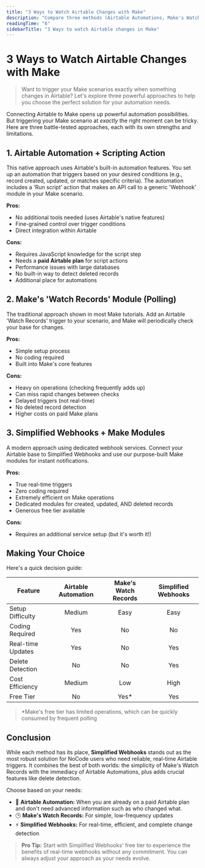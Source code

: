```yaml
---
title: "3 Ways to Watch Airtable Changes with Make"
description: "Compare three methods (Airtable Automations, Make's Watch Records, Simplified Webhooks) to trigger Make scenarios when your Airtable data changes."
readingTime: "6"
sidebarTitle: "3 Ways to watch Airtable changes in Make"
---
```


# 3 Ways to Watch Airtable Changes with Make

> Want to trigger your Make scenarios exactly when something changes in Airtable? Let's explore three powerful approaches to help you choose the perfect solution for your automation needs.

Connecting Airtable to Make opens up powerful automation possibilities. But triggering your Make scenario at _exactly_ the right moment can be tricky. Here are three battle-tested approaches, each with its own strengths and limitations.

## 1. Airtable Automation \+ Scripting Action

This native approach uses Airtable's built-in automation features. You set up an automation that triggers based on your desired conditions (e.g., record created, updated, or matches specific criteria). The automation includes a 'Run script' action that makes an API call to a generic 'Webhook' module in your Make scenario.

**Pros:**

- No additional tools needed (uses Airtable's native features)
- Fine-grained control over trigger conditions
- Direct integration within Airtable

**Cons:**

- Requires JavaScript knowledge for the script step
- Needs a **paid Airtable plan** for script actions
- Performance issues with large databases
- No built-in way to detect deleted records
- Additional place for automations

## 2. Make's 'Watch Records' Module (Polling)

The traditional approach shown in most Make tutorials. Add an Airtable 'Watch Records' trigger to your scenario, and Make will periodically check your base for changes.

**Pros:**

- Simple setup process
- No coding required
- Built into Make's core features

**Cons:**

- Heavy on operations (checking frequently adds up)
- Can miss rapid changes between checks
- Delayed triggers (not real-time)
- No deleted record detection
- Higher costs on paid Make plans

## 3. Simplified Webhooks \+ Make Modules

A modern approach using dedicated webhook services. Connect your Airtable base to Simplified Webhooks and use our purpose-built Make modules for instant notifications.

**Pros:**

- True real-time triggers
- Zero coding required
- Extremely efficient on Make operations
- Dedicated modules for created, updated, AND deleted records
- Generous free tier available

**Cons:**

- Requires an additional service setup (but it's worth it\!)

## Making Your Choice

Here's a quick decision guide:

| Feature           | Airtable Automation | Make's Watch Records | Simplified Webhooks |
| ----------------- | :-----------------: | :------------------: | :-----------------: |
| Setup Difficulty  | Medium              | Easy                 | Easy                |
| Coding Required   | Yes                 | No                   | No                  |
| Real-time Updates | Yes                 | No                   | Yes                 |
| Delete Detection  | No                  | No                   | Yes                 |
| Cost Efficiency   | Medium              | Low                  | High                |
| Free Tier         | No                  | Yes\*                | Yes                 |

> \*Make's free tier has limited operations, which can be quickly consumed by frequent polling

## Conclusion

While each method has its place, **Simplified Webhooks** stands out as the most robust solution for NoCode users who need reliable, real-time Airtable triggers. It combines the best of both worlds: the simplicity of Make's Watch Records with the immediacy of Airtable Automations, plus adds crucial features like delete detection.

Choose based on your needs:

- 🔧 **Airtable Automation:** When you are already on a paid Airtable plan and don't need advanced information such as who changed what.
- 🕒 **Make's Watch Records:** For simple, low-frequency updates
- ⚡ **Simplified Webhooks:** For real-time, efficient, and complete change detection

> **Pro Tip:** Start with Simplified Webhooks' free tier to experience the benefits of real-time webhooks without any commitment. You can always adjust your approach as your needs evolve.